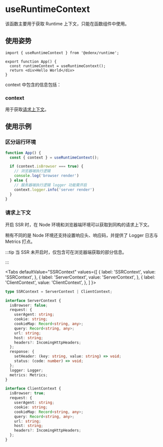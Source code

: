 # useRuntimeContext

该函数主要用于获取 Runtime 上下文，只能在函数组件中使用。

## 使用姿势

```tsx
import { useRuntimeContext } from '@edenx/runtime';

export function App() {
  const runtimeContext = useRuntimeContext();
  return <div>Hello World</div>
}
```

context 中包含的信息包括：

### context

用于获取[请求上下文](#请求上下文)。

## 使用示例

### 区分运行环境

```ts
function App() {
  const { context } = useRuntimeContext();

  if (context.isBrowser === true) {
    // 浏览器端执行逻辑
    console.log('browser render')
  } else {
    // 服务器端执行逻辑 logger 功能需开启
    context.logger.info('server render')
  }
}
```

### 请求上下文

开启 SSR 时，在 Node 环境和浏览器端环境可以获取到同构的请求上下文。

稍有不同的是 Node 环境还支持设置响应头、响应码，并提供了 Logger 日志与 Metrics 打点。

:::tip
当 SSR 未开启时，仅包含可在浏览器端获取的部分信息。

:::


<Tabs
  defaultValue="SSRContext"
  values={[
    { label: 'SSRContext', value: 'SSRContext', },
    { label: 'ServerContext', value: 'ServerContext', },
    { label: 'ClientContext', value: 'ClientContext', },
  ]
}>
<TabItem value="SSRContext">

```ts
type SSRContext = ServerContext | ClientContext;
```

</TabItem>
<TabItem value="ServerContext">

```ts
interface ServerContext {
  isBrowser: false;
  request: {
    userAgent: string;
    cookie: string;
    cookieMap: Record<string, any>;
    query: Record<string, any>;
    url: string;
    host: string;
    headers?: IncomingHttpHeaders;
  };
  response: {
    setHeader: (key: string, value: string) => void;
    status: (code: number) => void;
  };
  logger: Logger;
  metrics: Metrics;
}
```

</TabItem>
<TabItem value="ClientContext">

```ts
interface ClientContext {
  isBrowser: true;
  request: {
    userAgent: string;
    cookie: string;
    cookieMap: Record<string, any>;
    query: Record<string, any>;
    url: string;
    host: string;
    headers?: IncomingHttpHeaders;
  };
}
```

</TabItem>
</Tabs>
